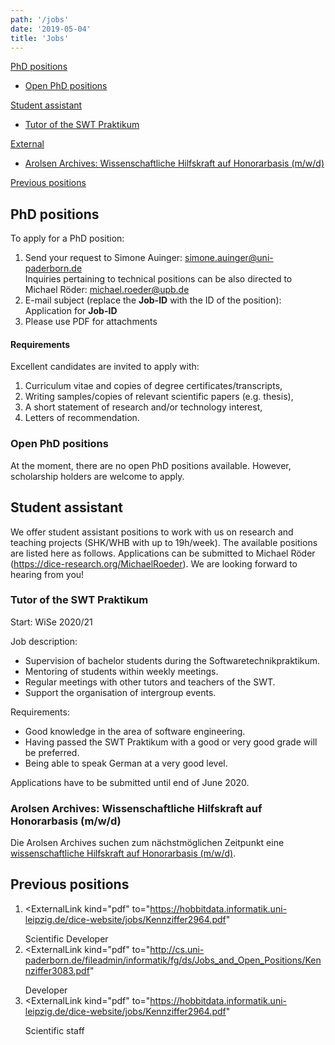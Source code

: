 ```yaml
---
path: '/jobs'
date: '2019-05-04'
title: 'Jobs'
---
```


[PhD positions](#phd-positions)

* [Open PhD positions](#open-phd-positions)

[Student assistant](#student-assistant)

* [Tutor of the SWT Praktikum](#tutor-of-the-swt-praktikum)

[External](external)

* [Arolsen Archives: Wissenschaftliche Hilfskraft auf Honorarbasis (m/w/d)](#arolsen-archives-wissenschaftliche-hilfskraft-auf-honorarbasis-mwd)

[Previous positions](#previous-positions)

## PhD positions

To apply for a PhD position:

1. Send your request to Simone Auinger: <a href="mailto:simone.auinger@uni-paderborn.de">simone.auinger@uni-paderborn.de</a>  
   Inquiries pertaining to technical positions can be also directed to Michael Röder: <a href="mailto:michael.roeder@upb.de">michael.roeder@upb.de</a>
2. E-mail subject (replace the __Job-ID__ with the ID of the position): Application for __Job-ID__
3. Please use PDF for attachments

#### Requirements

Excellent candidates are invited to apply with:

1. Curriculum vitae and copies of degree certificates/transcripts,
2. Writing samples/copies of relevant scientific papers (e.g. thesis),
3. A short statement of research and/or technology interest,
4. Letters of recommendation.

### Open PhD positions

At the moment, there are no open PhD positions available. However, scholarship holders are welcome to apply.

## Student assistant

We offer student assistant positions to work with us on research and teaching projects (SHK/WHB with up to 19h/week). The available positions are listed here as follows. Applications can be submitted to Michael Röder (https://dice-research.org/MichaelRoeder). We are looking forward to hearing from you!

### Tutor of the SWT Praktikum

Start: WiSe 2020/21

Job description:
* Supervision of bachelor students during the Softwaretechnikpraktikum.
* Mentoring of students within weekly meetings.
* Regular meetings with other tutors and teachers of the SWT.
* Support the organisation of intergroup events.

Requirements:
* Good knowledge in the area of software engineering.
* Having passed the SWT Praktikum with a good or very good grade will be preferred.
* Being able to speak German at a very good level.

Applications have to be submitted until end of June 2020.

### Arolsen Archives: Wissenschaftliche Hilfskraft auf Honorarbasis (m/w/d)

Die Arolsen Archives suchen zum nächstmöglichen Zeitpunkt eine [wissenschaftliche Hilfskraft auf Honorarbasis (m/w/d)](https://hobbitdata.informatik.uni-leipzig.de/dice-website/jobs/Arolsen_Wissenschaftliche_Hilfskraft.pdf).

## Previous positions

1. <ExternalLink
     kind="pdf"
     to="https://hobbitdata.informatik.uni-leipzig.de/dice-website/jobs/Kennziffer2964.pdf"
   >
     Scientific Developer
   </ExternalLink>
2. <ExternalLink
     kind="pdf"
     to="http://cs.uni-paderborn.de/fileadmin/informatik/fg/ds/Jobs_and_Open_Positions/Kennziffer3083.pdf"
   >
     Developer
   </ExternalLink>
3. <ExternalLink
     kind="pdf"
     to="https://hobbitdata.informatik.uni-leipzig.de/dice-website/jobs/Kennziffer2964.pdf"
   >
     Scientific staff
   </ExternalLink>

